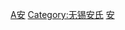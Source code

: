 {{Navbox
| name  = 无锡胶山安国家族
| title = 无锡胶山安国家族
| state = {{{state<includeonly>|collapsed</includeonly>}}}
| list1 =
<center>
{{familytree/start | style=font-size: 90%;}}
{{familytree | | | | | | | | | | | | | | | | | | | |  x  | | | | | |x=[[安祚]]}}
{{familytree | | | | | | | | | | | | | | | |,|-|-|-|-|(| | | | | | |}}
{{familytree | | | | | | | | | | | | | | | y1  | | | y2  | | | | | |y1=安邦|y2=[[安国 (明朝收藏家)|安国]]}}
{{familytree | | | | | | | | |,|-|-|-|v|-|-|-|v|-|-|-|+|-|-|-|v|-|-|-|v|-|-|-|.| }}
{{familytree | | | | | | | | a1  | | a2  | | a3  | | a4  | | a5  | | a6  | | a7  |a1=[[安如山]]|a2=[[安如磐]]|a3=[[安如石]]|a4=安如岳|a5=安如京|a6=安如岗|a7=安如陵}}
{{familytree | | | |,|-|-|-|-|^|-|-|-|-|.| ||!| | | | | | | | | | | |}}
{{familytree | | |b1 | | | | | | | |b2 | b3| | || | | | | | | | | ||b1=[[安希尧]]|b2=[[安希范]]|b3=[[安希禹]]}}
{{familytree | |,|-|^|-|.| | | |,|-|-|-|+|-|-|-|v|-|-|-|.| | | | }}
{{familytree |c1 | |c2 | |c3 | |c4 | |c5 | |c6 | | | | | | | | |c1=[[安绍祖]]|c2=[[安绍芳]]|c3=[[安广居]]|c4=[[安广誉]]|c5=[[安广成]]|c6=[[安广生]]}}
{{familytree | | | | | |,|-|-|-|+|-|-|-|.| | | | | | | | | | | | | | | | | | |}}
{{familytree | | | | |d1| |d2 | |d3 | | | | | | | | | | | | | | | |d1=[[安璿|安兴仁]]|d2=[[安璞]]|d3=[[安兴孝]]}}
{{familytree/end}}
</center>
<br />
|below = 
族产：[[西林园]]、[[安国墓]]、[[桂坡馆]]<br/>
相关遗迹：[[东林书院]]、[[安公洞]]
}}<noinclude>
[[Category:中国家族模板|A安]]
[[Category:无锡安氏]]
[[Category:无锡家族|安]]
</noinclude>